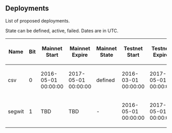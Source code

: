 ==Deployments==

List of proposed deployments.

State can be defined, active, failed. Dates are in UTC.

{| class="wikitable sortable"
! Name
! Bit
! Mainnet Start
! Mainnet Expire
! Mainnet State
! Testnet Start
! Testnet Expire
! Testnet State
! BIPs
|-
| csv
| 0
| 2016-05-01 00:00:00
| 2017-05-01 00:00:00
| defined
| 2016-03-01 00:00:00
| 2017-05-01 00:00:00
| active since #770112
| [[/bip-0068.mediawiki|68]], [[/bip-0112.mediawiki|112]], [[/bip-0113.mediawiki|113]]
|-
| segwit
| 1
| TBD
| TBD
| -
| 2016-05-01 00:00:00
| 2017-05-01 00:00:00
| defined
| [[/bip-0141.mediawiki|141]], [[/bip-0143.mediawiki|143]]
|}
